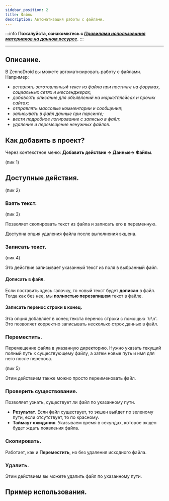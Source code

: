 ```yaml
---
sidebar_position: 2
title: Файлы
description: Автоматизация работы с файлами.
---
```

:::info **Пожалуйста, ознакомьтесь с [*Правилами использования материалов на данном ресурсе*](../Disclaimer).**
:::
_______________________________________________  
## Описание.  
В ZennoDroid вы можете автоматизировать работу с файлами. Например:  
- *вставлять заготовленный текст из файла при постинге на форумах, социальных сетях и мессенджерах;*  
- *добавлять описание для объявлений на маркетплейсах и прочих сайтах;*  
- *отправлять массовые комментарии и сообщения;*  
- *записывать в файл данные при парсинге;*  
- *вести подробное логирование с записью в файл;*  
- *удаление и перемещение ненужных файлов.*  

## Как добавить в проект?  
Через контекстное меню: **Добавить действие → Данные→ Файлы**.  

(пик 1)  

## Доступные действия.  
(пик 2)  
  
### Взять текст.  
(пик 3)  

Позволяет скопировать текст из файла и записать его в переменную.  

Доступна опция удаления файла после выполнения экшена.  

### Записать текст.  
(пик 4)  

Это действие записывает указанный текст из поля в выбранный файл.  

#### Дописать в файл.  
Если поставить здесь галочку, то новый текст будет **дописан** в файл. Тогда как без нее, мы **полностью перезапишем** текст в файле.  

#### Записать перенос строки в конец.  
Эта опция добавляет в конец текста перенос строки с помощью '\r\n'. Это позволяет корректно записывать несколько строк данных в файл.  

### Переместить.  
Перемещение файла в указанную директорию. Нужно указать текущий полный путь к существующему файлу, а затем новые путь и имя для него после переноса.  

(пик 5)  

Этим действием также можно просто переименовать файл.  

### Проверить существование.  
Позволяет узнать, существует ли файл по указанному пути.  
- **Результат**. Если файл существует, то экшен выйдет по зеленому пути, если отсутствует, то по красному.  
- **Таймаут ожидания**. Указываем время в секундах, которое экщен будет ждать появления файла.  

### Скопировать.  
Работает, как и **Переместить**, но без удаления исходного файла.  

### Удалить.  
Этим действием вы можете удалить файл по указанному пути.  

## Пример использования.
